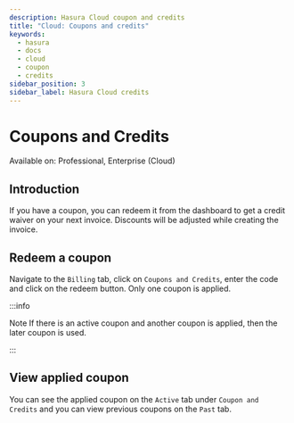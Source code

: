 ```yaml
---
description: Hasura Cloud coupon and credits
title: "Cloud: Coupons and credits"
keywords:
  - hasura
  - docs
  - cloud
  - coupon
  - credits
sidebar_position: 3
sidebar_label: Hasura Cloud credits
---
```



# Coupons and Credits

<div className="badge badge--primary heading-badge">Available on: Professional, Enterprise (Cloud)</div>

## Introduction

If you have a coupon, you can redeem it from the dashboard to get a credit waiver on your next invoice. Discounts will
be adjusted while creating the invoice.

## Redeem a coupon

Navigate to the `Billing` tab, click on `Coupons and Credits`, enter the code and click on the redeem button. Only one
coupon is applied.

:::info

Note If there is an active coupon and another coupon is applied, then the later coupon is used.

:::

<Thumbnail src="/img/account-management/billing/coupon_redemption.png" alt="Coupons and Credits" />

<Thumbnail src="/img/account-management/billing/applied_coupon.png" alt="Applied coupon" />

## View applied coupon

You can see the applied coupon on the `Active` tab under `Coupon and Credits` and you can view previous coupons on the
`Past` tab.
